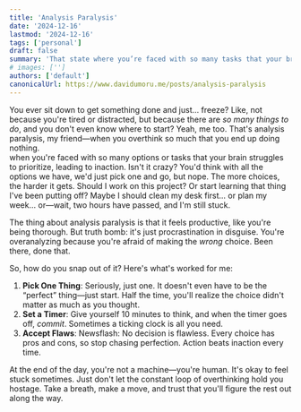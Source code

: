 ```yaml
---
title: 'Analysis Paralysis'
date: '2024-12-16'
lastmod: '2024-12-16'
tags: ['personal']
draft: false
summary: 'That state where you’re faced with so many tasks that your brain struggles to prioritize.'
# images: ['']
authors: ['default']
canonicalUrl: https://www.davidumoru.me/posts/analysis-paralysis
---
```


You ever sit down to get something done and just… freeze? Like, not because you're tired or distracted, but because there are *so many things to do*,
and you don't even know where to start? Yeah, me too. That's analysis paralysis, my friend—when you overthink so much that you end up doing nothing.  
when you're faced with so many options or tasks that your brain struggles to prioritize, leading to inaction.
Isn't it crazy? You'd think with all the options we have, we'd just pick one and go, but nope. The more choices, the harder it gets. Should I work on
this project? Or start learning that thing I've been putting off? Maybe I should clean my desk first... or plan my week... or—wait, two hours have passed,
and I'm still stuck.  

The thing about analysis paralysis is that it feels productive, like you're being thorough. But truth bomb: it's just procrastination in disguise.
You're overanalyzing because you're afraid of making the *wrong* choice. Been there, done that.  

So, how do you snap out of it? Here's what's worked for me:  
1. **Pick One Thing**: Seriously, just one. It doesn't even have to be the “perfect” thing—just start. Half the time, you'll realize the choice didn't
matter as much as you thought.  
2. **Set a Timer**: Give yourself 10 minutes to think, and when the timer goes off, *commit*. Sometimes a ticking clock is all you need.  
3. **Accept Flaws**: Newsflash: No decision is flawless. Every choice has pros and cons, so stop chasing perfection. Action beats inaction every time.  

At the end of the day, you're not a machine—you're human. It's okay to feel stuck sometimes. Just don't let the constant loop of overthinking hold you hostage.
Take a breath, make a move, and trust that you'll figure the rest out along the way.  
